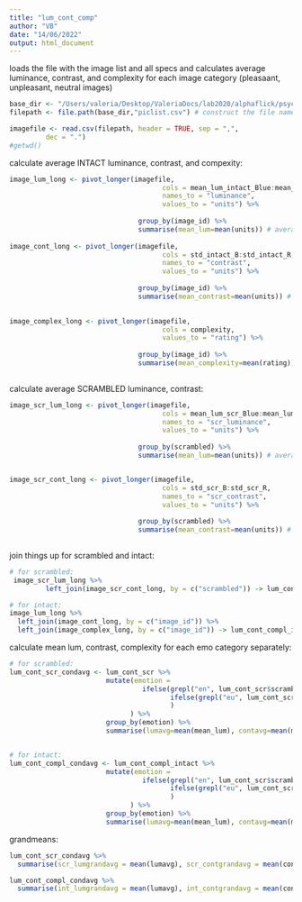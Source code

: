 ```yaml
---
title: "lum_cont_comp"
author: "VB"
date: "14/06/2022"
output: html_document
---
```


loads the file with the image list and all specs and calculates average luminance, contrast, and complexity for each image category (pleasaant, unpleasant, neutral images)

```r
base_dir <- "/Users/valeria/Desktop/ValeriaDocs/lab2020/alphaflick/psychopy/alphaflick_experiment"
filepath <- file.path(base_dir,"piclist.csv") # construct the file name

imagefile <- read.csv(filepath, header = TRUE, sep = ",", 
         dec = ".")
#getwd()
```

calculate average INTACT luminance, contrast, and compexity:

```r

image_lum_long <- pivot_longer(imagefile,
                                      cols = mean_lum_intact_Blue:mean_lum_intact_Green:mean_lum_intact_Red,
                                      names_to = "luminance", 
                                      values_to = "units") %>%
  
                                group_by(image_id) %>%
                                summarise(mean_lum=mean(units)) # average across 3 lum channels for each image
                               
image_cont_long <- pivot_longer(imagefile,
                                      cols = std_intact_B:std_intact_R,
                                      names_to = "contrast", 
                                      values_to = "units") %>%
  
                                group_by(image_id) %>%
                                summarise(mean_contrast=mean(units)) # average across 3 lum channels for each image
  

image_complex_long <- pivot_longer(imagefile,
                                      cols = complexity,
                                      values_to = "rating") %>%
  
                                group_by(image_id) %>%
                                summarise(mean_complexity=mean(rating)) # average across 3 lum channels for each image
  

```

calculate average SCRAMBLED luminance, contrast:

```r

image_scr_lum_long <- pivot_longer(imagefile,
                                      cols = mean_lum_scr_Blue:mean_lum_scr_Red,
                                      names_to = "scr_luminance", 
                                      values_to = "units") %>%
  
                                group_by(scrambled) %>%
                                summarise(mean_lum=mean(units)) # average across 3 lum channels for each image


image_scr_cont_long <- pivot_longer(imagefile,
                                      cols = std_scr_B:std_scr_R,
                                      names_to = "scr_contrast", 
                                      values_to = "units") %>%
  
                                group_by(scrambled) %>%
                                summarise(mean_contrast=mean(units)) # average across 3 lum channels for each image
 
```

join things up for scrambled and intact:

```r
# for scrambled:
 image_scr_lum_long %>%
         left_join(image_scr_cont_long, by = c("scrambled")) -> lum_cont_scr

# for intact:
image_lum_long %>%
  left_join(image_cont_long, by = c("image_id")) %>%
  left_join(image_complex_long, by = c("image_id")) -> lum_cont_compl_intact
```

calculate mean lum, contrast, complexity for each emo category separately:

```r

# for scrambled:
lum_cont_scr_condavg <- lum_cont_scr %>%
                        mutate(emotion = 
                                 ifelse(grepl("en", lum_cont_scr$scrambled), "neutral", # write neutral
                                        ifelse(grepl("eu", lum_cont_scr$scrambled), "unpleasant", "pleasant") # write unpleasant, otherwise pleasant
                                        ) 
                              ) %>%
                        group_by(emotion) %>%
                        summarise(lumavg=mean(mean_lum), contavg=mean(mean_contrast))


# for intact:
lum_cont_compl_condavg <- lum_cont_compl_intact %>%
                        mutate(emotion = 
                                 ifelse(grepl("en", lum_cont_scr$scrambled), "neutral",
                                        ifelse(grepl("eu", lum_cont_scr$scrambled), "unpleasant", "pleasant")
                                        ) 
                              ) %>%
                        group_by(emotion) %>%
                        summarise(lumavg=mean(mean_lum), contavg=mean(mean_contrast), complavg=mean(mean_complexity))

```

grandmeans:

```r
lum_cont_scr_condavg %>% 
  summarise(scr_lumgrandavg = mean(lumavg), scr_contgrandavg = mean(contavg))

lum_cont_compl_condavg %>% 
  summarise(int_lumgrandavg = mean(lumavg), int_contgrandavg = mean(contavg), int_complgrandavg = mean(complavg))
```

